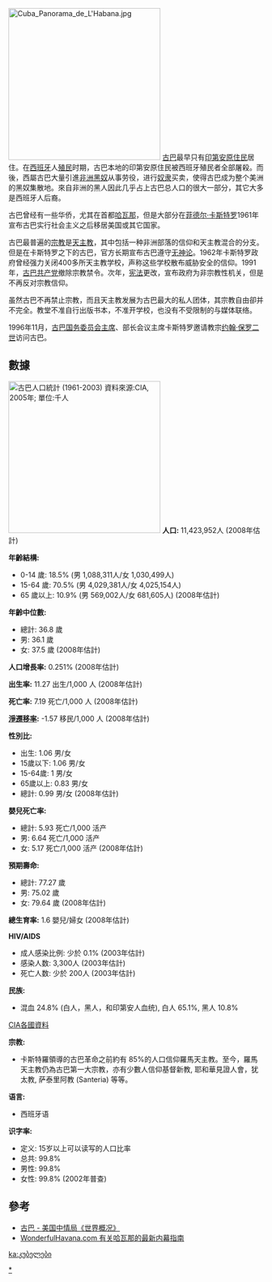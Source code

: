 [[File:Cuba_Panorama_de_L'Habana.jpg|300px]]
[[古巴|古巴]]最早只有[[印第安|印第安]][[原住民|原住民]]居住。在[[西班牙|西班牙]]人[[殖民|殖民]]时期，古巴本地的印第安原住民被西班牙殖民者全部屠殺。而後，西屬古巴大量引進[[非洲|非洲]][[黑奴|黑奴]]从事劳役，进行[[奴隶|奴隶]]买卖，使得古巴成为整个美洲的黑奴集散地。來自非洲的黑人因此几乎占上古巴总人口的很大一部分，其它大多是西班牙人后裔。

古巴曾经有一些华侨，尤其在首都[[哈瓦那|哈瓦那]]，但是大部分在[[菲德尔·卡斯特罗|菲德尔·卡斯特罗]]1961年宣布古巴实行社会主义之后移居美国或其它国家。

古巴最普遍的[[宗教|宗教]]是[[天主教|天主教]]，其中包括一种非洲部落的信仰和天主教混合的分支。但是在卡斯特罗之下的古巴，官方长期宣布古巴遵守[[无神论|无神论]]。1962年卡斯特罗政府曾经强力关闭400多所天主教学校，声称这些学校散布威胁安全的信仰。1991年，[[古巴共产党|古巴共产党]]撤除宗教禁令。次年，[[宪法|宪法]]更改，宣布政府为非宗教性机关，但是不再反对宗教信仰。

虽然古巴不再禁止宗教，而且天主教发展为古巴最大的私人团体，其宗教自由卻并不完全。教堂不准自行出版书本，不准开学校，也没有不受限制的与媒体联络。

1996年11月，[[古巴国务委员会主席|古巴国务委员会主席]]、部长会议主席卡斯特罗邀请教宗[[约翰·保罗二世|约翰·保罗二世]]访问古巴。

== 數據 ==
[[File:Cuba-demography.png|thumb|300px|古巴人口統計 (1961-2003)<br>
資料來源:[[美國中央情報局|CIA]], 2005年; 單位:千人]]
{{Historical populations
|title       = 歷回古巴人口普查
|type        = 
|align       = right
|width       = 15em
|footnote    = 1861-1907:現在人口；1919-:常住人口
|source      = 古巴國立統計局
|1861 |1396530
|1877 |1521684
|1887 |1631687
|1899 |1572797
|1907 |2048980
|1919 |2889004
|1931 |3962344
|1943 |4778583
|1953 |5829029
|1970 |8569121
|1981 |9723605
|2002 |11177743
|2012 |11167325
}}
'''人口:''' 11,423,952人 (2008年估計)

'''年齡結構:''' 
* 0-14 歲: 18.5% (男 1,088,311人/女 1,030,499人)
* 15-64 歲: 70.5% (男 4,029,381人/女 4,025,154人)
* 65 歲以上: 10.9% (男 569,002人/女 681,605人) (2008年估計)

'''年齡中位數:'''
*總計: 36.8 歲
*男: 36.1 歲
*女: 37.5 歲 (2008年估計)

'''人口增長率:''' 0.251% (2008年估計)

'''出生率:''' 11.27 出生/1,000 人 (2008年估計)

'''死亡率:''' 7.19 死亡/1,000 人 (2008年估計)

'''[[淨遷移率|淨遷移率]]:''' -1.57 移民/1,000 人 (2008年估計)

'''性別比:'''
* 出生: 1.06 男/女 
* 15歲以下: 1.06 男/女 
* 15-64歲: 1 男/女 
* 65歲以上: 0.83 男/女 
* 總計: 0.99 男/女 (2008年估計)  

'''嬰兒死亡率:'''  
*總計: 5.93 死亡/1,000 活产
*男: 6.64 死亡/1,000 活产
*女: 5.17 死亡/1,000 活产 (2008年估計)

'''預期壽命:'''  
* 總計: 77.27 歲
* 男: 75.02 歲
* 女: 79.64 歲 (2008年估計)

'''總生育率:''' 1.6 嬰兒/婦女 (2008年估計)

'''HIV/AIDS'''
* 成人感染比例: 少於 0.1% (2003年估計)
* 感染人数: 3,300人 (2003年估計)
* 死亡人数: 少於 200人 (2003年估計)

'''民族:'''
* 混血 24.8% (白人，黑人，和印第安人血统), 白人 65.1%, 黑人 10.8%
[https://www.cia.gov/library/publications/the-world-factbook/geos/cu.html CIA各國資料]{{Wayback|url=https://www.cia.gov/library/publications/the-world-factbook/geos/cu.html |date=20090509003010 }}


'''宗教:''' 
* 卡斯特羅領導的古巴革命之前約有 85%的人口信仰羅馬天主教。至今，羅馬天主教仍為古巴第一大宗教，亦有少數人信仰基督新教,  耶和華見證人會，犹太教, 萨泰里阿教 (Santeria) 等等。

'''语言:'''
* 西班牙语

'''识字率:'''
* 定义: 15岁以上可以读写的人口比率
* 总共: 99.8% 
* 男性: 99.8% 
* 女性: 99.8% (2002年普查)

== 參考 ==
* [https://www.cia.gov/library/publications/the-world-factbook/geos/cu.html 古巴 - 美国中情局《世界概况》]{{Wayback|url=https://www.cia.gov/library/publications/the-world-factbook/geos/cu.html |date=20090509003010 }}
* [http://www.wonderfulhavana.com/ WonderfulHavana.com 有关哈瓦那的最新内幕指南] {{Wayback|url=http://www.wonderfulhavana.com/ |date=20180322124849 }}
{{美洲题目|人口}}

[[Category:古巴人口|*]]

[[ka:კუბელები|ka:კუბელები]]